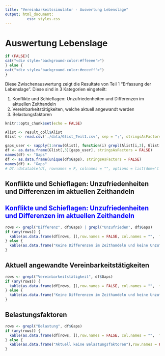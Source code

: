 ```yaml
---
title: "Vereinbarkeitssimulator - Auswertung Lebenslage"
output: html_document:
          css: styles.css
---
```

<h1>
Auswertung Lebenslage
</h1>


<style>
div.blue pre { background-color:#ffeeee; }
.nextsteps {
  color: blue;
}
</style>

```r
if (FALSE){
cat("<div style='background-color:#ffeeee'>")
} else {
cat("<div style='background-color:#eeeeff'>")
}
```
Diese Zwischenauswertung zeigt die Resultate von Teil 1 "Erfassung der Lebenslage". Diese sind in 3 Kategorien eingeteilt:
</div>

1. Konflikte und Schieflagen: Unzufriedenheiten und Differenzen im aktuellen Zeithandeln 
1. Vereinbarkeitstätigkeiten, welche aktuell angewandt werden  
1. Belastungsfaktoren  

```r
knitr::opts_chunk$set(echo = FALSE)
```

```r
Alist <- result_coll$Alist
Glist <- read.csv('./data/Glist_Teil1.csv', sep = ";", stringsAsFactors = FALSE, encoding = "UTF-8")
```

```r
gaps_user <- sapply(1:nrow(Glist), function(i) grepl(Alist[i,3], Glist[i,4]))
df <- as.data.frame(Glist[,3][gaps_user], stringsAsFactors = FALSE)
names(df) <- "Gaps"
df <- as.data.frame(unique(df$Gaps), stringsAsFactors = FALSE)
names(df) <- "Gaps"
# DT::datatable(df, rownames = F, colnames = "", options = list(dom='t',ordering=F, pageLength = 20))
```


## Konflikte und Schieflagen: Unzufriedenheiten und Differenzen im aktuellen Zeithandeln

<h2 class="nextsteps">Konflikte und Schieflagen: Unzufriedenheiten und Differenzen im aktuellen Zeithandeln</h2>

```r
rows <- grepl("Differenz", df$Gaps) | grepl("Unzufrieden", df$Gaps)
if (any(rows)) {
  kable(as.data.frame(df[rows, ]),row.names = FALSE, col.names = "",  format = "html") %>% kable_styling(bootstrap_options = c("striped", "hover")) %>% row_spec(1, background = "#ffeeee")
} else {
  kable(as.data.frame("Keine Differenzen im Zeithandeln und keine Unzufriedenheiten"),row.names = FALSE, col.names = "",  format = "html") %>% kable_styling(bootstrap_options = c("striped", "hover")) %>% row_spec(1, background = "#ffeeee")
}
```

## Aktuell angewandte Vereinbarkeitstätigkeiten
```r
rows <- grepl("Vereinbarkeitstätigkeit", df$Gaps)
if (any(rows)) {
  kable(as.data.frame(df[rows, ]),row.names = FALSE, col.names = "",  format = "html") %>% kable_styling(bootstrap_options = c("striped", "hover"))
} else {
  kable(as.data.frame("Keine Differenzen im Zeithandeln und keine Unzufriedenheiten"),row.names = FALSE, col.names = "",  format = "html") %>% kable_styling(bootstrap_options = c("striped", "hover"))
}
```

## Belastungsfaktoren
```r
rows <- grepl("Belastung", df$Gaps)
if (any(rows)) {
  kable(as.data.frame(df[rows, ]),row.names = FALSE, col.names = "",  format = "html") %>% kable_styling(bootstrap_options = c("striped", "hover"))
} else {
  kable(as.data.frame("Aktuell keine Belastungsfaktoren"),row.names = FALSE, col.names = "",  format = "html") %>% kable_styling(bootstrap_options = c("striped", "hover"))
}
```